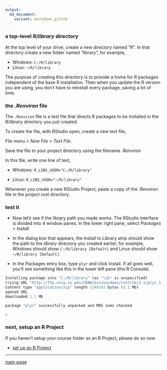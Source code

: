 ```yaml
---
output:
  md_document:
    variant: markdown_github
---
```


### a top-level *R/library* directory

At the top level of your drive, create a new directory named "R". In that directory create a new folder named "library", for example,  

- Windows: `C:/R/library` 
- Linux: `~/R/library` 

The purpose of creating this directory is to provide a home for R packages independent of the base R installation. Then when you update the R version you are using, you don't have to reinstall every package, saving a lot of time. 

### the *.Renviron* file 

The `.Renviron` file is a text file that directs R packages to be installed in the *R/library* directory you just created. 

To create the file, with RStudio open, create a new text file,  

*File menu > New File >  Text File*.  

Save the file to your project directory using the filename *.Renviron* 

In this file, write one line of text, 

- Windows: `R_LIBS_USER="C:/R/library"` 

- Linux: `R_LIBS_USER="~/R/library"` 

Whenever you create a new RStudio Project, paste a copy of the *.Renviron* file in the project root directory. 



### test it

- Now let's see if the library path you made works. The RStudio interface is divided into 4 window panes. In the lower right pane, select *Packages > Install* 

- In the dialog box that appears, the Install to Library strip should show the path to the *library* directory you created earlier, for example, Windows should show `C:/R/library [Default]` and Linux should show `~/R/library [Default]`. 

- In the Packages entry box, type `plyr` and click Install. If all goes well, you'll see something like this in the lower left pane (the R Console). 

```r
Installing package into "C:/R/library" (as "lib" is unspecified)
trying URL "http://ftp.ussg.iu.edu/CRAN/bin/windows/contrib/3.1/plyr_1.8.1.zip"
Content type "application/zip" length 1149242 bytes (1.1 Mb)
opened URL
downloaded 1.1 Mb

package "plyr" successfully unpacked and MD5 sums checked

>
```

### next, setup an R Project

If you haven't setup your course folder as an R Project, please do so now. 

- [set up an R Project](setup_R_project.md) 

---

[main page](../README.md)


